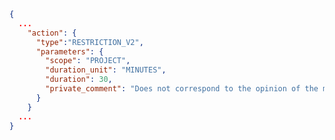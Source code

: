 ```json
{
  ...
    "action": {
      "type":"RESTRICTION_V2",
      "parameters": {
        "scope": "PROJECT",
        "duration_unit": "MINUTES",
        "duration": 30,
        "private_comment": "Does not correspond to the opinion of the majority"
      }
    }
  ...
}
```
